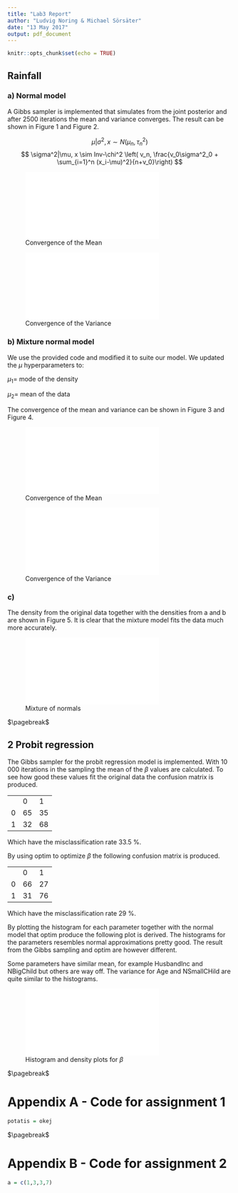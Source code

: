 ```yaml
---
title: "Lab3 Report"
author: "Ludvig Noring & Michael Sörsäter"
date: "13 May 2017"
output: pdf_document
---
```


```r
knitr::opts_chunk$set(echo = TRUE)
```

## Rainfall

### a) Normal model

A Gibbs sampler is implemented that simulates from the joint posterior and after 2500 iterations the mean and variance converges. The result can be shown in Figure 1 and Figure 2.

$$ \mu|\sigma^2, x \sim N(\mu_n, \tau^2_n) $$
$$ \sigma^2|\mu, x \sim Inv-\chi^2 \left( v_n, \frac{v_0\sigma^2_0 + \sum_{i=1}^n (x_i-\mu)^2}{n+v_0}\right) $$

![Convergence of the Mean](plots/mu.pdf)

![Convergence of the Variance](plots/sigma.pdf)

### b) Mixture normal model
We use the provided code and modified it to suite our model.
We updated the $\mu$ hyperparameters to:

  $\mu_1 =$ mode of the density
  
  $\mu_2 =$ mean of the data

The convergence of the mean and variance can be shown in Figure 3 and Figure 4.

![Convergence of the Mean](plots/muMixed.pdf)

![Convergence of the Variance](plots/sigmaMixed.pdf)

### c)
The density from the original data together with the densities from a and b are shown in Figure 5.
It is clear that the mixture model fits the data much more accurately.

![Mixture of normals](plots/mixture.pdf)

$\pagebreak$

## 2 Probit regression
The Gibbs sampler for the probit regression model is implemented.
With 10 000 iterations in the sampling the mean of the $\beta$ values are calculated.
To see how good these values fit the original data the confusion matrix is produced.

|||
|--|--|--|
||0|1|
|0|65|35|
|1|32|68|

Which have the misclassification rate 33.5 %.

By using optim to optimize $\beta$ the following confusion matrix is produced.


|||
|--|--|--|
||0|1|
|0|66|27|
|1|31|76|

Which have the misclassification rate 29 %. 

By plotting the histogram for each parameter together with the normal model that optim produce the following plot is derived.
The histograms for the parameters resembles normal approximations pretty good.
The result from the Gibbs sampling and optim are however different.

Some parameters have similar mean, for example HusbandInc and NBigChild but others are way off.
The variance for Age and NSmallCHild are quite similar to the histograms.

![Histogram and density plots for $\beta$](plots/betas.pdf)

$\pagebreak$

# Appendix A - Code for assignment 1

```r
potatis = okej
```

$\pagebreak$

# Appendix B - Code for assignment 2

```r
a = c(1,3,3,7)
```


